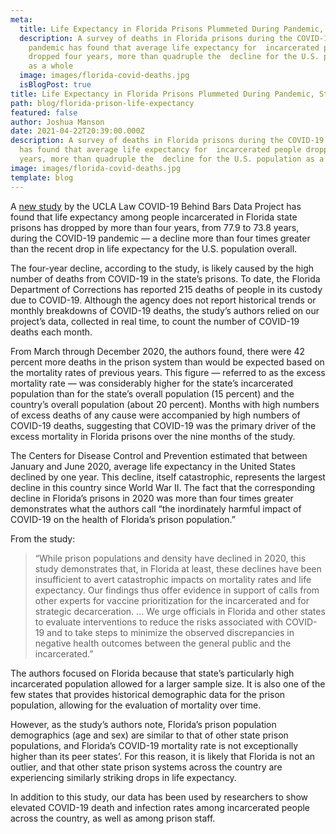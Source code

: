 ```yaml
---
meta:
  title: Life Expectancy in Florida Prisons Plummeted During Pandemic, Study Finds
  description: A survey of deaths in Florida prisons during the COVID-19
    pandemic has found that average life expectancy for  incarcerated people
    dropped four years, more than quadruple the  decline for the U.S. population
    as a whole
  image: images/florida-covid-deaths.jpg
  isBlogPost: true
title: Life Expectancy in Florida Prisons Plummeted During Pandemic, Study Finds
path: blog/florida-prison-life-expectancy
featured: false
author: Joshua Manson
date: 2021-04-22T20:39:00.000Z
description: A survey of deaths in Florida prisons during the COVID-19 pandemic
  has found that average life expectancy for  incarcerated people dropped four
  years, more than quadruple the  decline for the U.S. population as a whole
image: images/florida-covid-deaths.jpg
template: blog
---
```


A [new study](https://www.medrxiv.org/content/10.1101/2021.04.14.21255512v1) by the UCLA Law COVID-19 Behind Bars Data Project has found that life expectancy among people incarcerated in Florida state prisons has dropped by more than four years, from 77.9 to 73.8 years, during the COVID-19 pandemic — a decline more than four times greater than the recent drop in life expectancy for the U.S. population overall.

The four-year decline, according to the study, is likely caused by the high number of deaths from COVID-19 in the state’s prisons. To date, the Florida Department of Corrections has reported 215 deaths of people in its custody due to COVID-19. Although the agency does not report historical trends or monthly breakdowns of COVID-19 deaths, the study’s authors relied on our project’s data, collected in real time, to count the number of COVID-19 deaths each month.

From March through December 2020, the authors found, there were 42 percent more deaths in the prison system than would be expected based on the mortality rates of previous years. This figure — referred to as the excess mortality rate — was considerably higher for the state’s incarcerated population than for the state’s overall population (15 percent) and the country’s overall population (about 20 percent). Months with high numbers of excess deaths of any cause were accompanied by high numbers of COVID-19 deaths, suggesting that COVID-19 was the primary driver of the excess mortality in Florida prisons over the nine months of the study.

The Centers for Disease Control and Prevention estimated that between January and June 2020, average life expectancy in the United States declined by one year. This decline, itself catastrophic, represents the largest decline in this country since World War II. The fact that the corresponding decline in Florida’s prisons in 2020 was more than four times greater demonstrates what the authors call “the inordinately harmful impact of COVID-19 on the health of Florida’s prison population.”

From the study:

> “While prison populations and density have declined in 2020, this study demonstrates that, in Florida at least, these declines have been insufficient to avert catastrophic impacts on mortality rates and life expectancy. Our findings thus offer evidence in support of calls from other experts for vaccine prioritization for the incarcerated and for strategic decarceration. … We urge officials in Florida and other states to evaluate interventions to reduce the risks associated with COVID-19 and to take steps to minimize the observed discrepancies in negative health outcomes between the general public and the incarcerated.”

The authors focused on Florida because that state’s particularly high incarcerated population allowed for a larger sample size. It is also one of the few states that provides historical demographic data for the prison population, allowing for the evaluation of mortality over time.

However, as the study’s authors note, Florida’s prison population demographics (age and sex) are similar to that of other state prison populations, and Florida’s COVID-19 mortality rate is not exceptionally higher than its peer states’. For this reason, it is likely that Florida is not an outlier, and that other state prison systems across the country are experiencing similarly striking drops in life expectancy.

In addition to this study, our data has been used by researchers to show elevated COVID-19 death and infection rates among incarcerated people across the country, as well as among prison staff.
